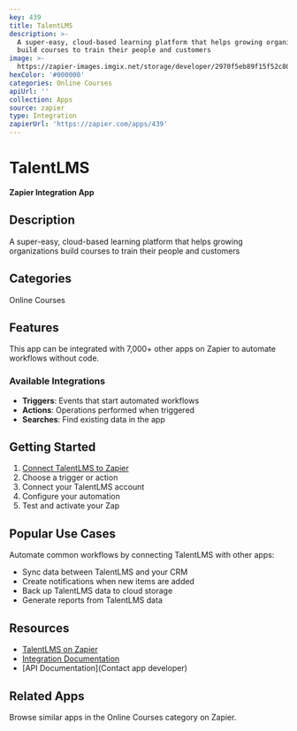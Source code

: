 ```yaml
---
key: 439
title: TalentLMS
description: >-
  A super-easy, cloud-based learning platform that helps growing organizations
  build courses to train their people and customers
image: >-
  https://zapier-images.imgix.net/storage/developer/2970f5eb89f15f52c8026d565220ba29.png?auto=format%2Ccompress&ixlib=python-3.0.0&q=50
hexColor: '#000000'
categories: Online Courses
apiUrl: ''
collection: Apps
source: zapier
type: Integration
zapierUrl: 'https://zapier.com/apps/439'
---
```

# TalentLMS

**Zapier Integration App**

## Description

A super-easy, cloud-based learning platform that helps growing organizations build courses to train their people and customers

## Categories

Online Courses

## Features

This app can be integrated with 7,000+ other apps on Zapier to automate workflows without code.

### Available Integrations

- **Triggers**: Events that start automated workflows
- **Actions**: Operations performed when triggered
- **Searches**: Find existing data in the app

## Getting Started

1. [Connect TalentLMS to Zapier](https://zapier.com/apps/439)
2. Choose a trigger or action
3. Connect your TalentLMS account
4. Configure your automation
5. Test and activate your Zap

## Popular Use Cases

Automate common workflows by connecting TalentLMS with other apps:

- Sync data between TalentLMS and your CRM
- Create notifications when new items are added
- Back up TalentLMS data to cloud storage
- Generate reports from TalentLMS data

## Resources

- [TalentLMS on Zapier](https://zapier.com/apps/439)
- [Integration Documentation](https://zapier.com/apps/439/integrations)
- [API Documentation](Contact app developer)

## Related Apps

Browse similar apps in the Online Courses category on Zapier.
